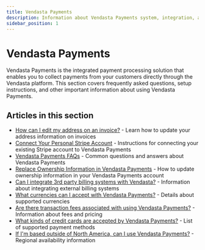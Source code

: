```yaml
---
title: Vendasta Payments
description: Information about Vendasta Payments system, integration, and frequently asked questions
sidebar_position: 1
---
```


# Vendasta Payments

Vendasta Payments is the integrated payment processing solution that enables you to collect payments from your customers directly through the Vendasta platform. This section covers frequently asked questions, setup instructions, and other important information about using Vendasta Payments.

## Articles in this section

- [How can I edit my address on an invoice?](./how-can-i-edit-my-address-on-an-invoice.mdx) - Learn how to update your address information on invoices
- [Connect Your Personal Stripe Account](./connect-your-personal-stripe-account.mdx) - Instructions for connecting your existing Stripe account to Vendasta Payments
- [Vendasta Payments FAQs](./vendasta-payments-faqs.mdx) - Common questions and answers about Vendasta Payments
- [Replace Ownership Information in Vendasta Payments](./replace-ownership-information.mdx) - How to update ownership information in your Vendasta Payments account
- [Can I integrate 3rd party billing systems with Vendasta?](./can-i-integrate-3rd-party-billing-systems-with-vendasta.mdx) - Information about integrating external billing systems
- [What currencies can I accept with Vendasta Payments?](./what-currencies-can-i-accept-with-vendasta-payments.mdx) - Details about supported currencies
- [Are there transaction fees associated with using Vendasta Payments?](./are-there-transaction-fees-associated-with-using-vendasta-payments.mdx) - Information about fees and pricing
- [What kinds of credit cards are accepted by Vendasta Payments?](./what-kinds-of-credit-cards-are-accepted-by-vendasta-payments.mdx) - List of supported payment methods
- [If I'm based outside of North America, can I use Vendasta Payments?](./if-im-based-outside-of-north-america-can-i-use-vendasta-payments.mdx) - Regional availability information